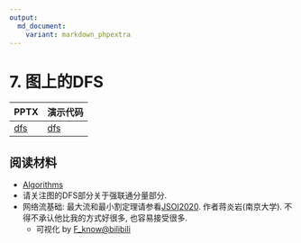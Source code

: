 ```yaml
---
output: 
  md_document:
    variant: markdown_phpextra
---
```


# 7. 图上的DFS

| PPTX                             | 演示代码                      |
|----------------------------------|-------------------------------|
| [dfs](../asset/4-dfs-graph.pptx) | [dfs](../asset/graph-dfs.zip) |

## 阅读材料

-   [Algorithms](https://jeffe.cs.illinois.edu/teaching/algorithms/)
-   请关注图的DFS部分关于强联通分量部分.
-   网络流基础: 最大流和最小割定理请参看[JSOI2020](https://www.bilibili.com/video/BV1Q7411R7ie). 作者蒋炎岩(南京大学). 不得不承认他比我的方式好很多, 也容易接受很多.
    -   可视化 by [F_know\@bilibili](https://www.bilibili.com/video/BV1hY4y1P7kw)
